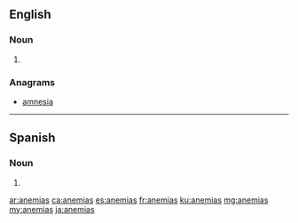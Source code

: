 {{also|anémias}}
==English==

===Noun===
{{head|en|noun plural form}}

# {{plural of|anemia|lang=en}}

===Anagrams===
* [[amnesia#English|amnesia]]

----

==Spanish==

===Noun===
{{head|es|noun form}}

# {{plural of|anemia|lang=es}}

[[ar:anemias]]
[[ca:anemias]]
[[es:anemias]]
[[fr:anemias]]
[[ku:anemias]]
[[mg:anemias]]
[[my:anemias]]
[[ja:anemias]]